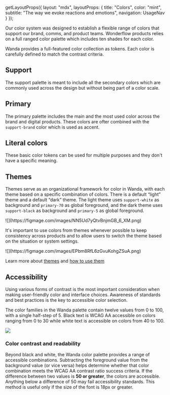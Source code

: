 
  getLayoutProps({
    layout: "mdx",
    layoutProps: {
      title: "Colors",
      color: "mint",
      subtitle: "The way we evoke reactions and emotions",
      navigation: UsageNav
    }
  });


Our color system was designed to establish a flexible range of colors that support our brand, comms, and product teams. Wonderflow products relies on a full ranged color palette which includes ten shades for each color.

Wanda provides a full-featured color collection as tokens. Each color is carefully defined to match the contrast criteria.

## Support

The support palette is meant to include all the secondary colors which are commonly used across the design but without being part of a color scale.

<Stack direction="row" columnGap={16} rowGap={32} wrap>
  <ColorPalette colors={tkns.color.support} id="support" />
</Stack>

## Primary

The primary palette includes the main and the most used color across the brand and digital products. These colors are ofter combined with the `support-brand` color which is used as accent.

<Stack direction="row" columnGap={16} rowGap={32} wrap>
  <ColorPalette colors={tkns.color.primary} id="primary" />
</Stack>

## Literal colors

These basic color tokens can be used for multiple purposes and they don't have a specific meaning.

<Stack rowGap={48}>
  <Stack direction="row" columnGap={24} rowGap={32} wrap>
    <ColorPalette colors={tkns.color.red} title="Red" />
    <ColorPalette colors={tkns.color.green} title="Green" />
    <ColorPalette colors={tkns.color.blue} title="Blue" />
  </Stack>
  <Stack direction="row" columnGap={24} rowGap={32} wrap>
    <ColorPalette colors={tkns.color.purple} title="Purple" />
    <ColorPalette colors={tkns.color.yellow} title="Yellow" />
    <ColorPalette colors={tkns.color.cyan} title="Cyan" />
  </Stack>
  <Stack direction="row" columnGap={24} rowGap={32} wrap>
    <ColorPalette colors={tkns.color.magenta} title="Magenta" />
    <ColorPalette colors={tkns.color.mint} title="Mint" />
    <ColorPalette colors={tkns.color.salmon} title="Salmon" />
  </Stack>
  <Stack direction="row" columnGap={24} rowGap={32} wrap>
    <ColorPalette colors={tkns.color.indigo} title="Indigo" />
    <ColorPalette colors={tkns.color.dipsy} title="Dipsy" />
    <ColorPalette colors={tkns.color.violet} title="Violet" />
  </Stack>
</Stack>

## Themes

Themes serve as an organizational framework for color in Wanda, with each theme based on a specific combination of colors. There is a default “light” theme and a default “dark” theme. The light theme uses `support-white` as background and `primary-70` as global foreground, and the dark theme uses `support-black` as background and `primary-5` as global foreground.

<Stack direction="row" columnGap={24}>
  ![](https://figmage.com/images/NN5Ud7yQtvBnjmGB_6_XM.png)
</Stack>

It's important to use colors from themes whenever possible to keep consistency across products and to allow users to switch the theme based on the situation or system settings.

<Stack direction="row" columnGap={24}>
  ![](https://figmage.com/images/EPbm8RfL6zGvuKohgZSuA.png)
</Stack>

<Snackbar kind="info" title="Learn more">Learn more about [themes](/get-started/documentation/design/themes) and [how to use them](/get-started/documentation/develop/using-themes)</Snackbar>

## Accessibility

Using various forms of contrast is the most important consideration when making user-friendly color and interface choices. Awareness of standards and best practices is the key to accessible color selection.

The color families in the Wanda palette contain twelve values from 0 to 100, with a single half-step of 5. Black text is WCAG AA accessible on colors ranging from 0 to 30 while white text is accessible on colors from 40 to 100.

![](https://figmage.com/images/_oZmfAMCmS8b5oWsXranv.png)

### Color contrast and readability

Beyond black and white, the Wanda color palette provides a range of accessible combinations. Subtracting the foreground value from the background value (or vice versa) helps determine whether that color combination meets the WCAG AA contrast ratio success criteria. If the difference between two values is **50 or greater**, the colors are accessible. Anything below a difference of 50 may fail accessibility standards. This method is useful only if the size of the font is 18px or greater.
